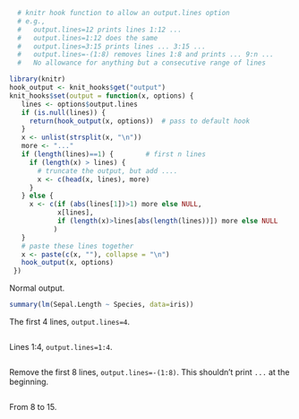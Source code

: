```r
  # knitr hook function to allow an output.lines option
  # e.g., 
  #   output.lines=12 prints lines 1:12 ...
  #   output.lines=1:12 does the same
  #   output.lines=3:15 prints lines ... 3:15 ...
  #   output.lines=-(1:8) removes lines 1:8 and prints ... 9:n ...
  #   No allowance for anything but a consecutive range of lines

library(knitr)
hook_output <- knit_hooks$get("output")
knit_hooks$set(output = function(x, options) {
   lines <- options$output.lines
   if (is.null(lines)) {
     return(hook_output(x, options))  # pass to default hook
   }
   x <- unlist(strsplit(x, "\n"))
   more <- "..."
   if (length(lines)==1) {        # first n lines
     if (length(x) > lines) {
       # truncate the output, but add ....
       x <- c(head(x, lines), more)
     }
   } else {
     x <- c(if (abs(lines[1])>1) more else NULL, 
            x[lines], 
            if (length(x)>lines[abs(length(lines))]) more else NULL
           )
   }
   # paste these lines together
   x <- paste(c(x, ""), collapse = "\n")
   hook_output(x, options)
 })
```

Normal output.

```r
summary(lm(Sepal.Length ~ Species, data=iris))
```

The first 4 lines, `output.lines=4`.

```r
```

Lines 1:4, `output.lines=1:4`.
```r
```


Remove the first 8 lines, `output.lines=-(1:8)`.  This shouldn't print `...` at the beginning.

```r
```

From 8 to 15.

```r
```